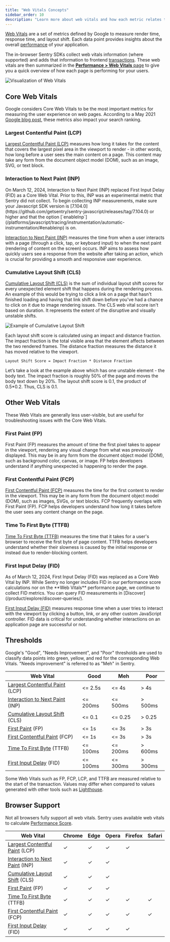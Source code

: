 ```yaml
---
title: "Web Vitals Concepts"
sidebar_order: 10
description: "Learn more about web vitals and how each metric relates to your application's performance."
---
```


<Include name="feature-limited-on-team-retention.mdx" />


[Web Vitals](https://web.dev/vitals/) are a set of metrics defined by Google to measure render time, response time, and layout shift. Each data point provides insights about the overall [performance](/product/performance/) of your application.

The in-browser Sentry SDKs collect web vitals information (where supported) and adds that information to frontend [transactions](/product/performance/transaction-summary/). These web vitals are then summarized in the [**Performance > Web Vitals** page](/product/insights/web-vitals/) to give you a quick overview of how each page is performing for your users.

![Visualization of Web Vitals](../../img/diagram-transaction-vitals.png)

## Core Web Vitals

Google considers Core Web Vitals to be the most important metrics for measuring the user experience on web pages. According to a May 2021 [Google blog post](https://developers.google.com/search/blog/2020/11/timing-for-page-experience), these metrics also impact your search ranking.

### Largest Contentful Paint (LCP)

[Largest Contentful Paint (LCP)](https://web.dev/lcp/) measures how long it takes for the content that covers the largest pixel area in the viewport to render - in other words, how long before a user sees the main content on a page. This content may take any form from the document object model (DOM), such as an image, SVG, or text block.

### Interaction to Next Paint (INP)

<Note>
On March 12, 2024, Interaction to Next Paint (INP) replaced First Input Delay (FID) as a Core Web Vital. Prior to this, INP was an experimental metric that Sentry did not collect. To begin collecting INP measurements, make sure your Javascript SDK version is [7.104.0](https://github.com/getsentry/sentry-javascript/releases/tag/7.104.0) or higher and that the option [`enableInp`](/platforms/javascript/tracing/instrumentation/automatic-instrumentation/#enableinp) is on.
</Note>

[Interaction to Next Paint (INP)](https://web.dev/articles/inp) measures the time from when a user interacts with a page (through a click, tap, or keyboard input) to when the next paint (rendering of content on the screen) occurs. INP aims to assess how quickly users see a response from the website after taking an action, which is crucial for providing a smooth and responsive user experience.

### Cumulative Layout Shift (CLS)

[Cumulative Layout Shift (CLS)](https://web.dev/cls/) is the sum of individual layout shift scores for every unexpected element shift that happens during the rendering process. An example of this would be trying to click a link on a page that hasn't finished loading and having that link shift down before you've had a chance to click on it due to image rendering issues. The CLS web vital score isn't based on duration. It represents the extent of the disruptive and visually unstable shifts.

![Example of Cumulative Layout Shift](../../img/diagram-transaction-cls.png)

Each layout shift score is calculated using an impact and distance fraction. The impact fraction is the total visible area that the element affects between the two rendered frames. The distance fraction measures the distance it has moved relative to the viewport.

```
Layout Shift Score = Impact Fraction * Distance Fraction
```

Let’s take a look at the example above which has one unstable element - the body text. The impact fraction is roughly 50% of the page and moves the body text down by 20%. The layout shift score is 0.1, the product of 0.5\*0.2. Thus, CLS is 0.1.

## Other Web Vitals

These Web Vitals are generally less user-visible, but are useful for troubleshooting issues with the Core Web Vitals.

### First Paint (FP)

First Paint (FP) measures the amount of time the first pixel takes to appear in the viewport, rendering any visual change from what was previously displayed. This may be in any form from the document object model (DOM), such as background color, canvas, or image. FP helps developers understand if anything unexpected is happening to render the page.

### First Contentful Paint (FCP)

[First Contentful Paint (FCP)](https://web.dev/fcp/) measures the time for the first content to render in the viewport. This may be in any form from the document object model (DOM), such as images, SVGs, or text blocks. FCP frequently overlaps with First Paint (FP). FCP helps developers understand how long it takes before the user sees any content change on the page.

### Time To First Byte (TTFB)

[Time To First Byte (TTFB)](https://web.dev/articles/ttfb) measures the time that it takes for a user's browser to receive the first byte of page content. TTFB helps developers understand whether their slowness is caused by the initial response or instead due to render-blocking content.

### First Input Delay (FID)

<Note>
As of March 12, 2024, First Input Delay (FID) was replaced as a Core Web Vital by INP. While Sentry no longer includes FID in our performance score calculations nor on the **Web Vitals** performance page, we continue to collect FID metrics. You can query FID measurements in [Discover](/product/explore/discover-queries/).
</Note>

[First Input Delay (FID)](https://web.dev/fid/) measures response time when a user tries to interact with the viewport by clicking a button, link, or any other custom JavaScript controller. FID data is critical for understanding whether interactions on an application page are successful or not.


## Thresholds

Google's "Good", "Needs Improvement", and "Poor" thresholds are used to classify data points into green, yellow, and red for the corresponding Web Vitals. "Needs improvement" is referred to as "Meh" in Sentry.

| Web Vital                                                       | Good     | Meh      | Poor    |
| --------------------------------------------------------------- | -------- | -------- | ------- |
| [Largest Contentful Paint](#largest-contentful-paint-lcp) (LCP) | &lt;= 2.5s  | &lt;= 4s    | > 4s    |
| [Interaction to Next Paint](#interaction-to-next-paint-inp) (INP)| &lt;= 200ms | &lt;= 500ms | > 500ms |
| [Cumulative Layout Shift](#cumulative-layout-shift-cls) (CLS)   | &lt;= 0.1   | &lt;= 0.25  | > 0.25  |
| [First Paint](#first-paint-fp) (FP)                             | &lt;= 1s    | &lt;= 3s    | > 3s    |
| [First Contentful Paint](#first-contentful-paint-fcp) (FCP)     | &lt;= 1s    | &lt;= 3s    | > 3s    |
| [Time To First Byte](#time-to-first-byte-ttfb) (TTFB)           | &lt;= 100ms | &lt;= 200ms | > 600ms |
| [First Input Delay](#first-input-delay-fid) (FID)               | &lt;= 100ms | &lt;= 300ms | > 300ms |

<Note>

Some Web Vitals such as FP, FCP, LCP, and TTFB are measured relative to the start of the transaction. Values may differ when compared to values generated with other tools such as [Lighthouse](https://github.com/GoogleChrome/lighthouse).

</Note>


## Browser Support

Not all browsers fully support all web vitals. Sentry uses available web vitals to calculate [Performance Score](/product/insights/web-vitals/#performance-score).

| Web Vital                                                         | Chrome | Edge | Opera | Firefox | Safari |
| ----------------------------------------------------------------- | ------ | ---- | ----- | ------- | ------ |
| [Largest Contentful Paint](#largest-contentful-paint-lcp) (LCP)   | ✓      | ✓    | ✓     | ✓       |        |
| [Interaction to Next Paint](#interaction-to-next-paint-inp) (INP) | ✓      | ✓    | ✓     |         |        |
| [Cumulative Layout Shift](#cumulative-layout-shift-cls) (CLS)     | ✓      | ✓    | ✓     |         |        |
| [First Paint](#first-paint-fp) (FP)                               | ✓      | ✓    | ✓     |         |        |
| [Time To First Byte](#time-to-first-byte-ttfb) (TTFB)             | ✓      | ✓    | ✓     | ✓       | ✓      |
| [First Contentful Paint](#first-contentful-paint-fcp) (FCP)       | ✓      | ✓    | ✓     | ✓       | ✓      |
| [First Input Delay](#first-input-delay-fid) (FID)                 | ✓      | ✓    | ✓     | ✓       |        |
